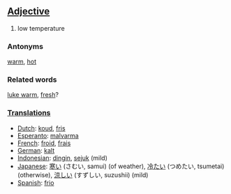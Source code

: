 ==[[Adjective]]==
#low temperature

===Antonyms===

[[warm]], [[hot]]

===Related words===

[[luke warm]], [[fresh]]?

===[[Translation]]s===
*[[Dutch]]: [[koud]], [[fris]]
*[[Esperanto]]: [[malvarma]]
*[[French]]: [[froid]], [[frais]]
*[[German]]: [[kalt]]
*[[Indonesian]]: [[dingin]], [[sejuk]] (mild)
*[[Japanese]]: [[寒い]] (さむい, samui) (of weather), [[冷たい]] (つめたい, tsumetai) (otherwise), [[涼しい]] (すずしい, suzushii) (mild)
*[[Spanish]]: [[frio]]
